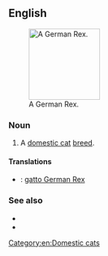 ==English==
[[File:German rex Emil.jpg|thumb|140px|right|A German Rex.]]
===Noun===
{{en-noun|head=[[German Rex]]|es}}

# A [[domestic cat]] [[breed]].

====Translations====
{{checktrans-top}}
* {{ttbc|it}}: [[gatto German Rex]]
{{trans-mid}}

{{trans-bottom}}

===See also===
* {{pedia}}
* {{commonslite|Category:German Rex}}
[[Category:en:Domestic cats]]